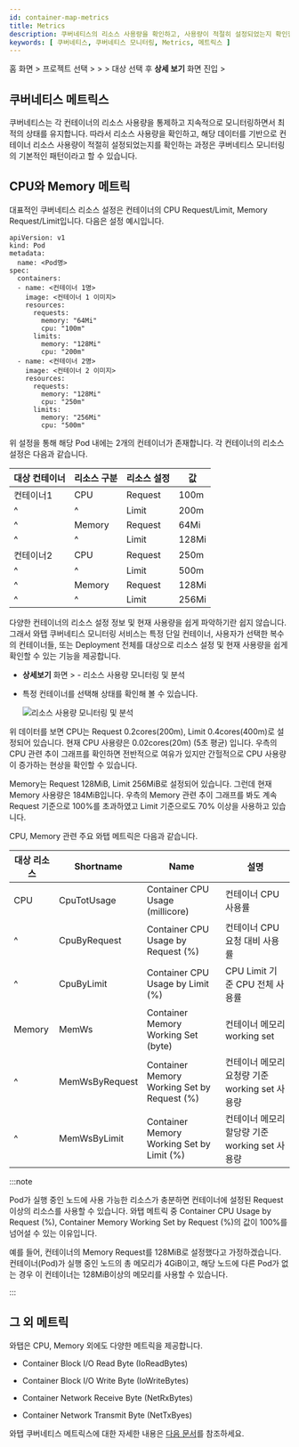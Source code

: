 ```yaml
---
id: container-map-metrics
title: Metrics
description: 쿠버네티스의 리소스 사용량을 확인하고, 사용량이 적절히 설정되었는지 확인할 수 있습니다.
keywords: [ 쿠버네티스, 쿠버네티스 모니터링, Metrics, 메트릭스 ]
---
```


홈 화면 > 프로젝트 선택 > <Cmdname sid="dashboard" className="uitext" /> > <Cmdname sid="containerMap" className="uitext" /> > 대상 선택 후 **상세 보기** 화면 진입 > <Cmdname sid="metrics" className="uitext" />

## 쿠버네티스 메트릭스

쿠버네티스는 각 컨테이너의 리소스 사용량을 통제하고 지속적으로 모니터링하면서 최적의 상태를 유지합니다. 따라서 리소스 사용량을 확인하고, 해당 데이터를 기반으로 컨테이너 리소스 사용량이 적절히 설정되었는지를 확인하는 과정은 쿠버네티스 모니터링의 기본적인 패턴이라고 할 수 있습니다.

## CPU와 Memory 메트릭

대표적인 쿠버네티스 리소스 설정은 컨테이너의 CPU Request/Limit, Memory Request/Limit입니다. 다음은 설정 예시입니다.

```text {10-15,19-24} showLineNumbers
apiVersion: v1
kind: Pod
metadata:
  name: <Pod명>
spec:
  containers:
  - name: <컨테이너 1명>
    image: <컨테이너 1 이미지>
    resources:
      requests:
        memory: "64Mi"
        cpu: "100m"
      limits:
        memory: "128Mi"
        cpu: "200m"
  - name: <컨테이너 2명>
    image: <컨테이너 2 이미지>
    resources:
      requests:
        memory: "128Mi"
        cpu: "250m"
      limits:
        memory: "256Mi"
        cpu: "500m"
```

위 설정을 통해 해당 Pod 내에는 2개의 컨테이너가 존재합니다. 각 컨테이너의 리소스 설정은 다음과 같습니다.

| 대상 컨테이너 | 리소스 구분 | 리소스 설정 | 값    |
| ------------- | ----------- | ----------- | ----- |
| 컨테이너1     | CPU         | Request     | 100m  |
| ^             | ^           | Limit       | 200m  |
| ^             | Memory      | Request     | 64Mi  |
| ^             | ^           | Limit       | 128Mi |
| 컨테이너2     | CPU         | Request     | 250m  |
| ^             | ^           | Limit       | 500m  |
| ^             | Memory      | Request     | 128Mi |
| ^             | ^           | Limit       | 256Mi |

다양한 컨테이너의 리소스 설정 정보 및 현재 사용량을 쉽게 파악하기란 쉽지 않습니다. 그래서 와탭 쿠버네티스 모니터링 서비스는 특정 단일 컨테이너, 사용자가 선택한 복수의 컨테이너들, 또는 Deployment 전체를 대상으로 리소스 설정 및 현재 사용량을 쉽게 확인할 수 있는 기능을 제공합니다.

* **상세보기** 화면 > <Cmdname sid="metrics" className="uitext" /> - 리소스 사용량 모니터링 및 분석

  <ImgLang img='whatap_kubernetes_container_map_resource_example.png' desc='리소스 사용량 모니터링 및 분석' />

* 특정 컨테이너를 선택해 상태를 확인해 볼 수 있습니다.

  ![리소스 사용량 모니터링 및 분석](/img/whatap_kubernetes_container_map_metrics_cpu_mem_example.png)

위 데이터를 보면 CPU는 Request 0.2cores(200m), Limit 0.4cores(400m)로 설정되어 있습니다. 현재 CPU 사용량은 0.02cores(20m) (5초 평균) 입니다. 우측의 CPU 관련 추이 그래프를 확인하면 전반적으로 여유가 있지만 간헐적으로 CPU 사용량이 증가하는 현상을 확인할 수 있습니다.

Memory는 Request 128MiB, Limit 256MiB로 설정되어 있습니다. 그런데 현재 Memory 사용량은 184MiB입니다. 우측의 Memory 관련 추이 그래프를 봐도 계속 Request 기준으로 100%를 초과하였고 Limit 기준으로도 70% 이상을 사용하고 있습니다.

CPU, Memory 관련 주요 와탭 메트릭은 다음과 같습니다. 

| 대상 리소스 | Shortname      | Name                                              | 설명                                           |
| ----------- | -------------- | ------------------------------------------------- | ---------------------------------------------- |
| CPU         | CpuTotUsage    | <span class="uitext">Container CPU Usage (millicore)</span>             | 컨테이너 CPU 사용률                            |
| ^           | CpuByRequest   | <span class="uitext">Container CPU Usage by Request (%)</span>          | 컨테이너 CPU 요청 대비 사용률                  |
| ^           | CpuByLimit     | <span class="uitext">Container CPU Usage by Limit (%)</span>            | CPU Limit 기준 CPU 전체 사용률                 |
| Memory      | MemWs          | <span class="uitext">Container Memory Working Set (byte)</span>         | 컨테이너 메모리 working set                    |
| ^           | MemWsByRequest | <span class="uitext">Container Memory Working Set by Request (%)</span> | 컨테이너 메모리 요청량 기준 working set 사용량 |
| ^           | MemWsByLimit   | <span class="uitext">Container Memory Working Set by Limit (%)</span>   | 컨테이너 메모리 할당량 기준 working set 사용량 |

:::note

Pod가 실행 중인 노드에 사용 가능한 리소스가 충분하면 컨테이너에 설정된 Request 이상의 리소스를 사용할 수 있습니다. 와탭 메트릭 중 <span class="uitext">Container CPU Usage by Request (%)</span>, <span class="uitext">Container Memory Working Set by Request (%)</span>의 값이 100%를 넘어설 수 있는 이유입니다.

예를 들어, 컨테이너의 Memory Request를 128MiB로 설정했다고 가정하겠습니다. 컨테이너(Pod)가 실행 중인 노드의 총 메모리가 4GiB이고, 해당 노드에 다른 Pod가 없는 경우 이 컨테이너는 128MiB이상의 메모리를 사용할 수 있습니다.

:::

## 그 외 메트릭

와탭은 CPU, Memory 외에도 다양한 메트릭을 제공합니다.

* <span class="uitext">Container Block I/O Read Byte</span> (IoReadBytes)

* <span class="uitext">Container Block I/O Write Byte</span> (IoWriteBytes)

* <span class="uitext">Container Network Receive Byte</span> (NetRxBytes)

* <span class="uitext">Container Network Transmit Byte</span> (NetTxByes)

와탭 쿠버네티스 메트릭스에 대한 자세한 내용은 [다음 문서](metrics-intro)를 참조하세요.